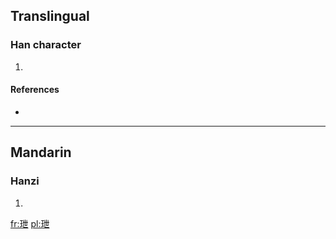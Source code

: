 ==Translingual==

===Han character===
{{Han char|rn=96|rad=玉|as=05|sn=9|four=1411<sub>7</sub>|canj=一土心廿 (MGPT)}}

# {{defn|Han|sort=玉05}}

====References====
* {{Han ref|kx=0728.260|dkj=20891|dj=1140.220|hdz=21105.160|uh=73B4|ud=29620|bh=CFCE|bd=53198}}

----

==Mandarin==

===Hanzi===
{{cmn-hanzi|pin=[[yì]] ([[yi4]])|wg=i<sup>4</sup>}}

# {{defn|lang=cmn|sort=玉05}}

[[fr:玴]]
[[pl:玴]]